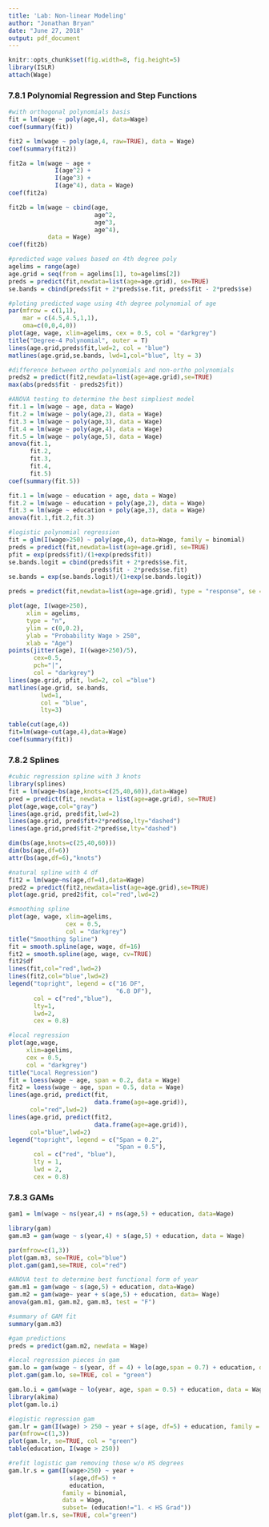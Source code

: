 ```yaml
---
title: 'Lab: Non-linear Modeling'
author: "Jonathan Bryan"
date: "June 27, 2018"
output: pdf_document
---
```

```r
knitr::opts_chunk$set(fig.width=8, fig.height=5) 
library(ISLR)
attach(Wage)
```

### 7.8.1 Polynomial Regression and Step Functions
```r
#with orthogonal polynomials basis
fit = lm(wage ~ poly(age,4), data=Wage)
coef(summary(fit))
```

```r
fit2 = lm(wage ~ poly(age,4, raw=TRUE), data = Wage)
coef(summary(fit2))
```

```r
fit2a = lm(wage ~ age + 
             I(age^2) +
             I(age^3) +
             I(age^4), data = Wage)
coef(fit2a)
```

```r
fit2b = lm(wage ~ cbind(age,
                        age^2,
                        age^3,
                        age^4),
           data = Wage)
coef(fit2b)
```

```r
#predicted wage values based on 4th degree poly
agelims = range(age)
age.grid = seq(from = agelims[1], to=agelims[2])
preds = predict(fit,newdata=list(age=age.grid), se=TRUE)
se.bands = cbind(preds$fit + 2*preds$se.fit, preds$fit - 2*preds$se)
```

```r
#ploting predicted wage using 4th degree polynomial of age
par(mfrow = c(1,1),
    mar = c(4.5,4.5,1,1),
    oma=c(0,0,4,0))
plot(age, wage, xlim=agelims, cex = 0.5, col = "darkgrey")
title("Degree-4 Polynomial", outer = T)
lines(age.grid,preds$fit,lwd=2, col = "blue")
matlines(age.grid,se.bands, lwd=1,col="blue", lty = 3)
```

```r
#difference between ortho polynomials and non-ortho polynomials
preds2 = predict(fit2,newdata=list(age=age.grid),se=TRUE)
max(abs(preds$fit - preds2$fit))
```

```r
#ANOVA testing to determine the best simpliest model
fit.1 = lm(wage ~ age, data = Wage)
fit.2 = lm(wage ~ poly(age,2), data = Wage)
fit.3 = lm(wage ~ poly(age,3), data = Wage)
fit.4 = lm(wage ~ poly(age,4), data = Wage)
fit.5 = lm(wage ~ poly(age,5), data = Wage)
anova(fit.1,
      fit.2,
      fit.3,
      fit.4,
      fit.5)
coef(summary(fit.5))
```

```r
fit.1 = lm(wage ~ education + age, data = Wage)
fit.2 = lm(wage ~ education + poly(age,2), data = Wage)
fit.3 = lm(wage ~ education + poly(age,3), data = Wage)
anova(fit.1,fit.2,fit.3)
```

```r
#logistic polynomial regression
fit = glm(I(wage>250) ~ poly(age,4), data=Wage, family = binomial)
preds = predict(fit,newdata=list(age=age.grid), se=TRUE)
pfit = exp(preds$fit)/(1+exp(preds$fit))
se.bands.logit = cbind(preds$fit + 2*preds$se.fit,
                       preds$fit - 2*preds$se.fit)
se.bands = exp(se.bands.logit)/(1+exp(se.bands.logit))

preds = predict(fit,newdata=list(age=age.grid), type = "response", se = T)
```

```r
plot(age, I(wage>250),
     xlim = agelims,
     type = "n",
     ylim = c(0,0.2),
     ylab = "Probability Wage > 250",
     xlab = "Age")
points(jitter(age), I((wage>250)/5), 
       cex=0.5,
       pch="|",
       col = "darkgrey")
lines(age.grid, pfit, lwd=2, col ="blue")
matlines(age.grid, se.bands, 
         lwd=1,
         col = "blue",
         lty=3)
```

```r
table(cut(age,4))
fit=lm(wage~cut(age,4),data=Wage)
coef(summary(fit))
```

### 7.8.2 Splines
```r
#cubic regression spline with 3 knots
library(splines)
fit = lm(wage~bs(age,knots=c(25,40,60)),data=Wage)
pred = predict(fit, newdata = list(age=age.grid), se=TRUE)
plot(age,wage,col="gray")
lines(age.grid, pred$fit,lwd=2)
lines(age.grid, pred$fit+2*pred$se,lty="dashed")
lines(age.grid,pred$fit-2*pred$se,lty="dashed")
```

```r
dim(bs(age,knots=c(25,40,60)))
dim(bs(age,df=6))
attr(bs(age,df=6),"knots")
```


```r
#natural spline with 4 df
fit2 = lm(wage~ns(age,df=4),data=Wage)
pred2 = predict(fit2,newdata=list(age=age.grid),se=TRUE)
plot(age.grid, pred2$fit, col="red",lwd=2)
```

```r
#smoothing spline
plot(age, wage, xlim=agelims, 
                cex = 0.5,
                col = "darkgrey")
title("Smoothing Spline")
fit = smooth.spline(age, wage, df=16)
fit2 = smooth.spline(age, wage, cv=TRUE)
fit2$df
lines(fit,col="red",lwd=2)
lines(fit2,col="blue",lwd=2)
legend("topright", legend = c("16 DF",
                              "6.8 DF"),
       col = c("red","blue"),
       lty=1,
       lwd=2,
       cex = 0.8)
```

```r
#local regression
plot(age,wage,
     xlim=agelims,
     cex = 0.5,
     col = "darkgrey")
title("Local Regression")
fit = loess(wage ~ age, span = 0.2, data = Wage)
fit2 = loess(wage ~ age, span = 0.5, data = Wage)
lines(age.grid, predict(fit, 
                        data.frame(age=age.grid)),
      col="red",lwd=2)
lines(age.grid, predict(fit2,
                        data.frame(age=age.grid)),
      col="blue",lwd=2)
legend("topright", legend = c("Span = 0.2",
                              "Span = 0.5"),
       col = c("red", "blue"),
       lty = 1,
       lwd = 2,
       cex = 0.8)
```

### 7.8.3 GAMs
```r
gam1 = lm(wage ~ ns(year,4) + ns(age,5) + education, data=Wage)

library(gam)
gam.m3 = gam(wage ~ s(year,4) + s(age,5) + education, data = Wage)

par(mfrow=c(1,3))
plot(gam.m3, se=TRUE, col="blue")
plot.gam(gam1,se=TRUE, col="red")
```

```r
#ANOVA test to determine best functional form of year
gam.m1 = gam(wage ~ s(age,5) + education, data=Wage)
gam.m2 = gam(wage~ year + s(age,5) + education, data= Wage)
anova(gam.m1, gam.m2, gam.m3, test = "F")
```

```r
#summary of GAM fit
summary(gam.m3)
```

```r
#gam predictions
preds = predict(gam.m2, newdata = Wage)

#local regression pieces in gam
gam.lo = gam(wage ~ s(year, df = 4) + lo(age,span = 0.7) + education, data = Wage)
plot.gam(gam.lo, se=TRUE, col = "green")
```

```r
gam.lo.i = gam(wage ~ lo(year, age, span = 0.5) + education, data = Wage)
library(akima)
plot(gam.lo.i)
```

```r
#logistic regression gam
gam.lr = gam(I(wage) > 250 ~ year + s(age, df=5) + education, family = binomial, data = Wage)
par(mfrow=c(1,3))
plot(gam.lr, se=TRUE, col = "green")
table(education, I(wage > 250))
```

```r
#refit logistic gam removing those w/o HS degrees
gam.lr.s = gam(I(wage>250) ~ year + 
                 s(age,df=5) + 
                 education, 
               family = binomial, 
               data = Wage, 
               subset= (education!="1. < HS Grad"))
plot(gam.lr.s, se=TRUE, col="green")
```
